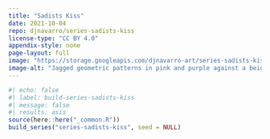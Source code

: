 ```yaml
---
title: "Sadists Kiss"
date: 2021-10-04
repo: djnavarro/series-sadists-kiss
license-type: "CC BY 4.0"
appendix-style: none
page-layout: full
image: "https://storage.googleapis.com/djnavarro-art/series-sadists-kiss/800/thorns_07_1345.png"
image-alt: "Jagged geometric patterns in pink and purple against a beige background"
---
```

   
::: {.grid}
  
```r
#| echo: false
#| label: build-series-sadists-kiss
#| message: false
#| results: asis
source(here::here("_common.R"))
build_series("series-sadists-kiss", seed = NULL)
```
   
:::
   
